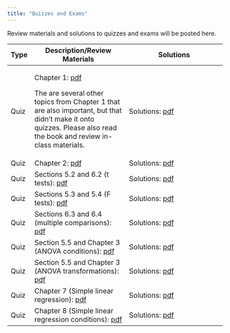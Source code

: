 ```yaml
---
title: "Quizzes and Exams"
---
```


Review materials and solutions to quizzes and exams will be posted here.

+------+----------------------------------------------------------+---------------------------------------------------------------+
| Type | Description/Review Materials                             | Solutions                                                     |
+======+==========================================================+===============================================================+
| Quiz | Chapter 1: [pdf](exams/ch1/stat242_quizzes.pdf)          | Solutions: [pdf](exams/ch1/stat242_quiz_solutions.pdf)        |
|      |                                                          |                                                               |
|      | The are several other topics from Chapter 1 that are also|                                                               |
|      | important, but that didn't make it onto quizzes. Please  |                                                               |
|      | also read the book and review in-class materials.        |                                                               |
+------+----------------------------------------------------------+---------------------------------------------------------------+
| Quiz | Chapter 2: [pdf](exams/ch2/stat242_quizzes.pdf)          | Solutions: [pdf](exams/ch2/stat242_quiz_solutions.pdf)        |
+------+----------------------------------------------------------+---------------------------------------------------------------+
| Quiz | Sections 5.2 and 6.2 (t tests):                          | Solutions: [pdf](exams/Ch52_62/stat242_quiz_solutions.pdf)    |
|      | [pdf](exams/Ch52_62/stat242_quizzes.pdf)                 |                                                               |
+------+----------------------------------------------------------+---------------------------------------------------------------+
| Quiz | Sections 5.3 and 5.4 (F tests):                          | Solutions: [pdf](exams/ch53_54/stat242_quiz_solutions.pdf)    |
|      | [pdf](exams/ch53_54/stat242_quizzes.pdf)                 |                                                               |
+------+----------------------------------------------------------+---------------------------------------------------------------+
| Quiz | Sections 6.3 and 6.4 (multiple comparisons):             | Solutions: [pdf](exams/ch63_64/stat242_quiz_solutions.pdf)    |
|      | [pdf](exams/ch63_64/stat242_quizzes.pdf)                 |                                                               |
+------+----------------------------------------------------------+---------------------------------------------------------------+
| Quiz | Section 5.5 and Chapter 3 (ANOVA conditions):            | Solutions: [pdf](exams/ch55_3a/stat242_quiz_solutions.pdf)    |
|      | [pdf](exams/ch55_3a/stat242_quizzes.pdf)                 |                                                               |
+------+----------------------------------------------------------+---------------------------------------------------------------+
| Quiz | Section 5.5 and Chapter 3 (ANOVA transformations):       | Solutions: [pdf](exams/ch55_3b/stat242_quiz_solutions.pdf)    |
|      | [pdf](exams/ch55_3b/stat242_quizzes.pdf)                 |                                                               |
+------+----------------------------------------------------------+---------------------------------------------------------------+
| Quiz | Chapter 7 (Simple linear regression):                    | Solutions: [pdf](exams/ch7/stat242_quiz_solutions.pdf)        |
|      | [pdf](exams/ch7/stat242_quizzes.pdf)                     |                                                               |
+------+----------------------------------------------------------+---------------------------------------------------------------+
| Quiz | Chapter 8 (Simple linear regression conditions):         | Solutions: [pdf](exams/ch8/stat242_quiz_solutions.pdf)        |
|      | [pdf](exams/ch8/stat242_quizzes.pdf)                     |                                                               |
+------+----------------------------------------------------------+---------------------------------------------------------------+
